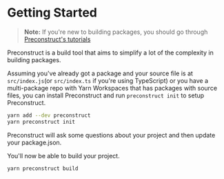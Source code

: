 # Getting Started

> **Note:** If you're new to building packages, you should go through [Preconstruct's tutorials](/tutorials)

Preconstruct is a build tool that aims to simplify a lot of the complexity in building packages.

Assuming you've already got a package and your source file is at `src/index.js`(or `src/index.ts` if you're using TypeScript) or you have a multi-package repo with Yarn Workspaces that has packages with source files, you can install Preconstruct and run `preconstruct init` to setup Preconstruct.

```bash
yarn add --dev preconstruct
yarn preconstruct init
```

Preconstruct will ask some questions about your project and then update your package.json.

You'll now be able to build your project.

```bash
yarn preconstruct build
```
